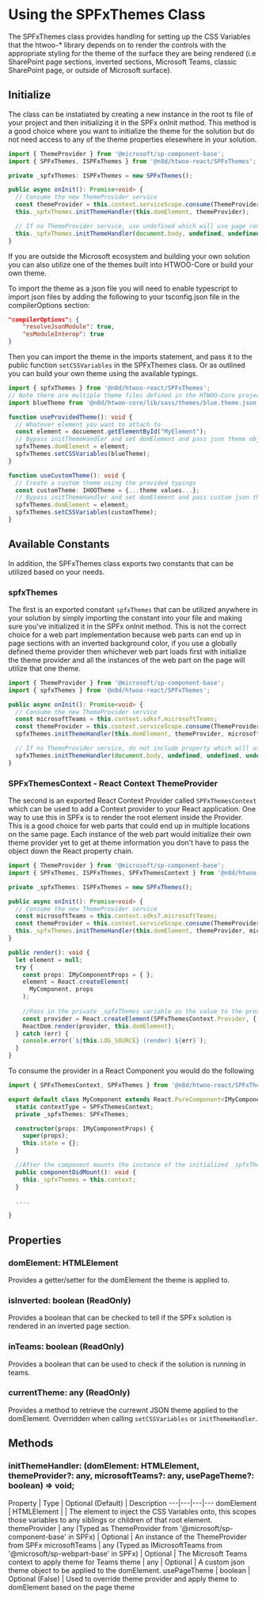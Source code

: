
<Meta title="Advanced/SPFxThemes Class" />

# Using the SPFxThemes Class

The SPFxThemes class provides handling for setting up the CSS Variables that the htwoo-\* library depends on to render the controls with the appropriate styling for the theme of the surface they are being rendered (i.e SharePoint page sections, inverted sections, Microsoft Teams, classic SharePoint page, or outside of Microsoft surface).

## Initialize

The class can be instatiated by creating a new instance in the root ts file of your project and then initializing it in the SPFx onInit method. This method is a good choice where you want to initialize the theme for the solution but do not need access to any of the theme properties elesewhere in your solution.

```typescript
import { ThemeProvider } from '@microsoft/sp-component-base';
import { SPFxThemes, ISPFxThemes } from '@n8d/htwoo-react/SPFxThemes';

private _spfxThemes: ISPFxThemes = new SPFxThemes();

public async onInit(): Promise<void> {
  // Consume the new ThemeProvider service
  const themeProvider = this.context.serviceScope.consume(ThemeProvider.serviceKey);
  this._spfxThemes.initThemeHandler(this.domElement, themeProvider);

  // If no ThemeProvider service, use undefined which will use page context
  this._spfxThemes.initThemeHandler(document.body, undefined, undefined, undefined, true);
}
```

If you are outside the Microsoft ecosystem and building your own solution you can also utilize one of the themes built into HTWOO-Core or build your own theme.

To import the theme as a json file you will need to enable typescript to import json files by adding the following to your tsconfig.json file in the compilerOptions section:

```json
"compilerOptions": {
    "resolveJsonModule": true,
    "esModuleInterop": true
}
```

Then you can import the theme in the imports statement, and pass it to the public function `setCSSVariables` in the SPFxThemes class. Or as outlined you can build your own theme using the available typings.

```typescript
import { spfxThemes } from '@n8d/htwoo-react/SPFxThemes';
// Note there are multiple theme files defined in the HTWOO-Core project
import blueTheme from '@n8d/htwoo-core/lib/sass/themes/blue.theme.json';

function useProvidedTheme(): void {
  // Whatever element you want to attach to
  const element = docuement.getElementById("MyElement");
  // Bypass initThemeHandler and set domElement and pass json theme object directly to the setCSSVariables method.
  spfxThemes.domElement = element;
  spfxThemes.setCSSVariables(blueTheme);
}

function useCustomTheme(): void {
  // Create a custom theme using the provided typings
  const customTheme: IHOOTheme = {...theme values...};
  // Bypass initThemeHandler and set domElement and pass custom json theme object directly to the setCSSVariables method.
  spfxThemes.domElement = element;
  spfxThemes.setCSSVariables(customTheme);
}

```

## Available Constants

In addition, the SPFxThemes class exports two constants that can be utilized based on your needs.

### spfxThemes

The first is an exported constant `spfxThemes` that can be utilized anywhere in your solution by simply importing the constant into your file and making sure you've initialized it in the SPFx onInit method. This is not the correct choice for a web part implementation because web parts can end up in page sections with an inverted background color, if you use a globally defined theme provider then whichever web part loads first with initialize the theme provider and all the instances of the web part on the page will utilize that one theme.

```typescript
import { ThemeProvider } from '@microsoft/sp-component-base';
import { spfxThemes } from '@n8d/htwoo-react/SPFxThemes';

public async onInit(): Promise<void> {
  // Consume the new ThemeProvider service  
  const microsoftTeams = this.context.sdks?.microsoftTeams;
  const themeProvider = this.context.serviceScope.consume(ThemeProvider.serviceKey);
  spfxThemes.initThemeHandler(this.domElement, themeProvider, microsoftTeams);

  // If no ThemeProvider service, do not include property which will use page context
  spfxThemes.initThemeHandler(document.body, undefined, undefined, undefined, true);
}
```

### SPFxThemesContext - React Context ThemeProvider

The second is an exported React Context Provider called `SPFxThemesContext` which can be used to add a Context provider to your React application. One way to use this in SPFx is to render the root element inside the Provider. This is a good choice for web parts that could end up in multiple locations on the same page. Each instance of the web part would initialize their own theme provider yet to get at theme information you don't have to pass the object down the React property chain.

```typescript
import { ThemeProvider } from '@microsoft/sp-component-base';
import { SPFxThemes, ISPFxThemes, SPFxThemesContext } from '@n8d/htwoo-react/SPFxThemes';

private _spfxThemes: ISPFxThemes = new SPFxThemes();

public async onInit(): Promise<void> {
  // Consume the new ThemeProvider service
  const microsoftTeams = this.context.sdks?.microsoftTeams;
  const themeProvider = this.context.serviceScope.consume(ThemeProvider.serviceKey);
  this._spfxThemes.initThemeHandler(this.domElement, themeProvider, microsoftTeams);
}

public render(): void {
  let element = null;
  try {
    const props: IMyComponentProps = { };
    element = React.createElement(
      MyComponent, props
    );
      
    //Pass in the private _spfxThemes variable as the value to the provider
    const provider = React.createElement(SPFxThemesContext.Provider, { value: this._spfxThemes }, element);
    ReactDom.render(provider, this.domElement);
  } catch (err) {
    console.error(`${this.LOG_SOURCE} (render) ${err}`);
  }
}
```

To consume the provider in a React Component you would do the following

```typescript
import { SPFxThemesContext, SPFxThemes } from '@n8d/htwoo-react/SPFxThemes';

export default class MyComponent extends React.PureComponent<IMyComponentProps, IMyComponentState> {
  static contextType = SPFxThemesContext;
  private _spfxThemes: SPFxThemes;

  constructor(props: IMyComponentProps) {
    super(props);
    this.state = {};
  }

  //After the component mounts the instance of the initialized _spfxThemes class is available to the component.
  public componentDidMount(): void {
    this._spfxThemes = this.context;
  }

  ....

}
```

## Properties

### domElement: HTMLElement

Provides a getter/setter for the domElement the theme is applied to.

### isInverted: boolean (ReadOnly)

Provides a boolean that can be checked to tell if the SPFx solution is rendered in an inverted page section.

### inTeams: boolean (ReadOnly)

Provides a boolean that can be used to check if the solution is running in teams.

### currentTheme: any (ReadOnly)

Provides a method to retrieve the currewnt JSON theme applied to the domElement. Overridden when calling `setCSSVariables` or `initThemeHandler`.

## Methods

### initThemeHandler: (domElement: HTMLElement, themeProvider?: any, microsoftTeams?: any, usePageTheme?: boolean) => void;

Property | Type | Optional (Default) | Description
\---|---|---|---
domElement | HTMLElement | | The element to inject the CSS Variables onto, this scopes those variables to any siblings or children of that root element.
themeProvider | any (Typed as ThemeProvider from '@microsoft/sp-component-base' in SPFx) | Optional | An instance of the ThemeProvider from SPFx
microsoftTeams | any (Typed as IMicrosoftTeams from '@microsoft/sp-webpart-base' in SPFx) | Optional | The Microsoft Teams context to apply theme for Teams
theme | any | Optional | A custom json theme object to be applied to the domElement.
usePageTheme | boolean | Optional (False) | Used to override theme provider and apply theme to domElement based on the page theme
